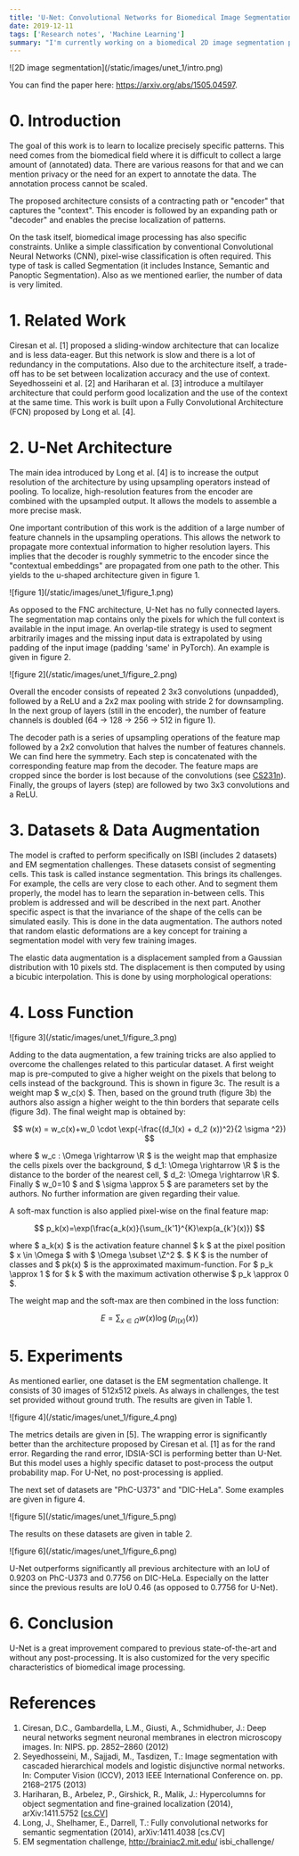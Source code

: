 ```yaml
---
title: 'U-Net: Convolutional Networks for Biomedical Image Segmentation (May 2015)'
date: 2019-12-11
tags: ['Research notes', 'Machine Learning']
summary: "I'm currently working on a biomedical 2D image segmentation project so I'm reading all related papers. I took some notes and here is the first of the series. UNet, a very popular architecture."
---
```


<div className="text-center">![2D image segmentation](/static/images/unet_1/intro.png)</div>

You can find the paper here: https://arxiv.org/abs/1505.04597.

# 0. Introduction

The goal of this work is to learn to localize precisely specific patterns. This need comes from the biomedical field where it is difficult to collect a large amount of (annotated) data. There are various reasons for that and we can mention privacy or the need for an expert to annotate the data. The annotation process cannot be scaled.

The proposed architecture consists of a contracting path or "encoder" that captures the "context". This encoder is followed by an expanding path or "decoder" and enables the precise localization of patterns.

On the task itself, biomedical image processing has also specific constraints. Unlike a simple classification by conventional Convolutional Neural Networks (CNN), pixel-wise classification is often required. This type of task is called Segmentation (it includes Instance, Semantic and Panoptic Segmentation). Also as we mentioned earlier, the number of data is very limited.

# 1. Related Work

Ciresan et al. [1] proposed a sliding-window architecture that can localize and is less data-eager. But this network is slow and there is a lot of redundancy in the computations. Also due to the architecture itself, a trade-off has to be set between localization accuracy and the use of context. Seyedhosseini et al. [2] and Hariharan et al. [3] introduce a multilayer architecture that could perform good localization and the use of the context at the same time. This work is built upon a Fully Convolutional Architecture (FCN) proposed by Long et al. [4].

# 2. U-Net Architecture

The main idea introduced by Long et al. [4] is to increase the output resolution of the architecture by using upsampling operators instead of pooling. To localize, high-resolution features from the encoder are combined with the upsampled output. It allows the models to assemble a more precise mask.

One important contribution of this work is the addition of a large number of feature channels in the upsampling operations. This allows the network to propagate more contextual information to higher resolution layers. This implies that the decoder is roughly symmetric to the encoder since the "contextual embeddings" are propagated from one path to the other. This yields to the u-shaped architecture given in figure 1.

<div className="text-center">![figure 1](/static/images/unet_1/figure_1.png)</div>

As opposed to the FNC architecture, U-Net has no fully connected layers. The segmentation map contains only the pixels for which the full context is available in the input image. An overlap-tile strategy is used to segment arbitrarily images and the missing input data is extrapolated by using padding of the input image (padding 'same' in PyTorch). An example is given in figure 2.

<div className="text-center">![figure 2](/static/images/unet_1/figure_2.png)</div>

Overall the encoder consists of repeated 2 3x3 convolutions (unpadded), followed by a ReLU and a 2x2 max pooling with stride 2 for downsampling. In the next group of layers (still in the encoder), the number of feature channels is doubled (64 → 128 → 256 → 512 in figure 1).

The decoder path is a series of upsampling operations of the feature map followed by a 2x2 convolution that halves the number of features channels. We can find here the symmetry. Each step is concatenated with the corresponding feature map from the decoder. The feature maps are cropped since the border is lost because of the convolutions (see [CS231n](http://cs231n.github.io/convolutional-networks/)). Finally, the groups of layers (step) are followed by two 3x3 convolutions and a ReLU.

# 3. Datasets & Data Augmentation

The model is crafted to perform specifically on ISBI (includes 2 datasets) and EM segmentation challenges. These datasets consist of segmenting cells. This task is called instance segmentation. This brings its challenges. For example, the cells are very close to each other. And to segment them properly, the model has to learn the separation in-between cells. This problem is addressed and will be described in the next part. Another specific aspect is that the invariance of the shape of the cells can be simulated easily. This is done in the data augmentation. The authors noted that random elastic deformations are a key concept for training a segmentation model with very few training images.

The elastic data augmentation is a displacement sampled from a Gaussian distribution with 10 pixels std. The displacement is then computed by using a bicubic interpolation. This is done by using morphological operations:

# 4. Loss Function

<div className="text-center">![figure 3](/static/images/unet_1/figure_3.png)</div>

Adding to the data augmentation, a few training tricks are also applied to overcome the challenges related to this particular dataset. A first weight map is pre-computed to give a higher weight on the pixels that belong to cells instead of the background. This is shown in figure 3c. The result is a weight map $ w_c(x) $. Then, based on the ground truth (figure 3b) the authors also assign a higher weight to the thin borders that separate cells (figure 3d). The final weight map is obtained by:

$$
w(x) = w_c(x)+w_0 \cdot \exp(-\frac{(d_1(x) + d_2 (x))^2}{2 \sigma ^2})
$$

where $ w_c : \Omega \rightarrow \R $ is the weight map that emphasize the cells pixels over the background, $ d_1: \Omega \rightarrow \R $ is the distance to the border of the nearest cell, $ d_2: \Omega \rightarrow \R $. Finally $ w_0=10 $ and $ \sigma \approx 5 $ are parameters set by the authors. No further information are given regarding their value.

A soft-max function is also applied pixel-wise on the final feature map:

$$
p_k(x)=\exp(\frac{a_k(x)}{\sum_{k'1}^{K}\exp(a_{k'}(x)})
$$

where $ a_k(x) $ is the activation feature channel $ k $ at the pixel position $ x \in \Omega $ with $ \Omega \subset \Z^2 $. $ K $ is the number of classes and $ pk(x) $ is the approximated maximum-function. For $ p_k \approx 1 $ for $ k $ with the maximum activation otherwise $ p_k \approx 0 $.

The weight map and the soft-max are then combined in the loss function:

$$
E=\sum_{x \in \Omega}w(x)\log(p_{l(x)}(x))
$$

# 5. Experiments

As mentioned earlier, one dataset is the EM segmentation challenge. It consists of 30 images of 512x512 pixels. As always in challenges, the test set provided without ground truth. The results are given in Table 1.

<div className="text-center">![figure 4](/static/images/unet_1/figure_4.png)</div>

The metrics details are given in [5]. The wrapping error is significantly better than the architecture proposed by Ciresan et al. [1] as for the rand error. Regarding the rand error, IDSIA-SCI is performing better than U-Net. But this model uses a highly specific dataset to post-process the output probability map. For U-Net, no post-processing is applied.

The next set of datasets are "PhC-U373" and "DIC-HeLa". Some examples are given in figure 4.

<div className="text-center">![figure 5](/static/images/unet_1/figure_5.png)</div>

The results on these datasets are given in table 2.

<div className="text-center">![figure 6](/static/images/unet_1/figure_6.png)</div>

U-Net outperforms significantly all previous architecture with an IoU of 0.9203 on PhC-U373 and 0.7756 on DIC-HeLa. Especially on the latter since the previous results are IoU 0.46 (as opposed to 0.7756 for U-Net).

# 6. Conclusion

U-Net is a great improvement compared to previous state-of-the-art and without any post-processing. It is also customized for the very specific characteristics of biomedical image processing.

# References

1. Ciresan, D.C., Gambardella, L.M., Giusti, A., Schmidhuber, J.: Deep neural networks segment neuronal membranes in electron microscopy images. In: NIPS. pp.
   2852–2860 (2012)
2. Seyedhosseini, M., Sajjadi, M., Tasdizen, T.: Image segmentation with cascaded
   hierarchical models and logistic disjunctive normal networks. In: Computer Vision
   (ICCV), 2013 IEEE International Conference on. pp. 2168–2175 (2013)
3. Hariharan, B., Arbelez, P., Girshick, R., Malik, J.: Hypercolumns for object segmentation and fine-grained localization (2014), arXiv:1411.5752 [[cs.CV](http://cs.cv/)]
4. Long, J., Shelhamer, E., Darrell, T.: Fully convolutional networks for semantic
   segmentation (2014), arXiv:1411.4038 [cs.CV]
5. EM segmentation challenge, http://brainiac2.mit.edu/
   isbi_challenge/
